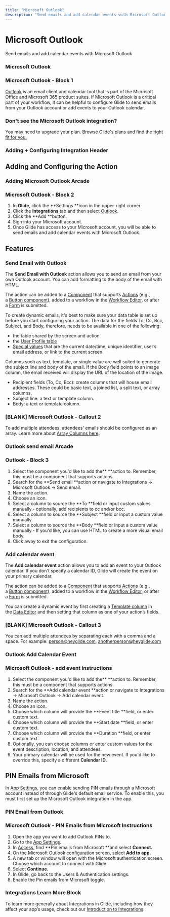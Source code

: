```yaml
---
title: "Microsoft Outlook"
description: "Send emails and add calendar events with Microsoft Outlook"
---
```


# Microsoft Outlook

Send emails and add calendar events with Microsoft Outlook

### Microsoft Outlook

### Microsoft Outlook - Block 1

[Outlook](https://outlook.live.com/owa/) is an email client and calendar tool that is part of the Microsoft Office and Microsoft 365 product suites. If Microsoft Outlook is a critical part of your workflow, it can be helpful to configure Glide to send emails from your Outlook account or add events to your Outlook calendar.

### Don't see the Microsoft Outlook integration?

You may need to upgrade your plan. [Browse Glide's plans and find the right fit for you.](https://www.glideapps.com/pricing)

### Adding + Configuring Integration Header

## Adding and Configuring the Action



### Adding Microsoft Outlook Arcade

### Microsoft Outlook - Block 2

1. In **Glide**, click the **Settings **icon in the upper-right corner.
2. Click the **Integrations** tab and then select [Outlook](https://outlook.live.com/owa/).
3. Click the **Add **button.
4. Sign into your Microsoft account.
5. Once Glide has access to your Microsoft account, you will be able to send emails and add calendar events with Microsoft Outlook.

## Features

### Send Email with Outlook

The **Send Email with Outlook** action allows you to send an email from your own Outlook account. You can add formatting to the body of the email with HTML. 

The action can be added to a [Component](/components) that supports [Actions](/actions) (e.g., a [Button component](/button-components)), added to a workflow in the [Workflow Editor](/getting-started/introduction-to-workflows#the-workflow-editor), or after a [Form](/forms) is submitted.

To create dynamic emails, it's best to make sure your data table is set up before you start configuring your action. The data for the fields To, Cc, Bcc, Subject, and Body, therefore, needs to be available in one of the following:

- the table shared by the screen and action
- the [User Profile table](/reference/security-and-user-data/user-profiles)
- [Special values](/reference/values/introduction-to-values) that are the current date/time, unique identifier, user’s email address, or link to the current screen

Columns such as text, template, or single value are well suited to generate the subject line and body of the email. If the Body field points to an image column, the email received will display the URL of the location of the image.

- Recipient fields (To, Cc, Bcc): create columns that will house email addresses. These could be basic text, a joined list, a split text, or array columns.
- Subject line: a text or template column.
- Body: a text or template column.



### [BLANK] Microsoft Outlook - Callout 2

To add multiple attendees, attendees' emails should be configured as an array. Learn more about [Array Columns here](https://www.glideapps.com/docs/make-array).

### Outlook send email Arcade

### Outlook - Block 3

1. Select the component you'd like to add the** **action to. Remember, this must be a component that supports actions.
2. Search for the **Send email **action or navigate to Integrations -> Microsoft Outlook -> Send email.
3. Name the action.
4. Choose an icon.
5. Select a column to source the **To **field or input custom values manually.- optionally, add recipients to cc and/or bcc.
6. Select a column to source the **Subject **field or input a custom value manually.
7. Select a column to source the **Body **field or input a custom value manually.- If you'd like, you can use HTML to create a more visual email body.
8. Click away to exit the configuration.

### Add calendar event

The **Add calendar event** action allows you to add an event to your Outlook calendar. If you don't specify a calendar ID, Glide will create the event on your primary calendar.

The action can be added to a [Component](/components) that supports [Actions](/actions) (e.g., a [Button component](/button-components)), added to a workflow in the [Workflow Editor](/getting-started/introduction-to-workflows#the-workflow-editor), or after a [Form](/forms) is submitted.

You can create a dynamic event by first creating a [Template column](/template-column) in the [Data Editor](/data-editor) and then setting that column as one of your action’s fields.

### [BLANK] Microsoft Outlook - Callout 3

You can add multiple attendees by separating each with a comma and a space. For example: person@heyglide.com, anotherperson@heyglide.com

### Outlook Add Calendar Event

### Microsoft Outlook - add event instructions

1. Select the component you'd like to add the** **action to. Remember, this must be a component that supports actions.
2. Search for the **Add calendar event **action or navigate to Integrations -> Microsoft Outlook -> Add calendar event.
3. Name the action.
4. Choose an icon.
5. Choose which column will provide the **Event title **field, or enter custom text.
6. Choose which column will provide the **Start date **field, or enter custom text.
7. Choose which column will provide the **Duration **field, or enter custom text.
8. Optionally, you can choose columns or enter custom values for the event description, location, and attendees.
9. Your primary calendar will be used for the new event. If you'd like to override this, specify a different **Calendar ID**.

## PIN Emails from Microsoft

In [App Settings](/getting-started/app-settings#users-and-authentication), you can enable sending PIN emails through a Microsoft account instead of through Glide's default email service. To enable this, you must first set up the Microsoft Outlook integration in the app.

### PIN Email from Outlook

### Microsoft Outlook - PIN Emails from Microsoft Instructions

1. Open the app you want to add Outlook PINs to.
2. Go to the [App Settings](/getting-started/app-settings)**.**
3. In [Access](/getting-started/app-settings#access), find **Pin emails from Microsoft **and select **Connect.**
4. On the Microsoft Outlook configuration screen, select **Add to app.**
5. A new tab or window will open with the Microsoft authentication screen. Choose which account to connect with Glide.
6. Select **Continue.**
7. In Glide, go back to the Users & Authentication settings.
8. Enable the Pin emails from Microsoft toggle.



### Integrations Learn More Block

To learn more generally about Integrations in Glide, including how they affect your app’s usage, check out our [Introduction to Integrations](/automation/integrations).

